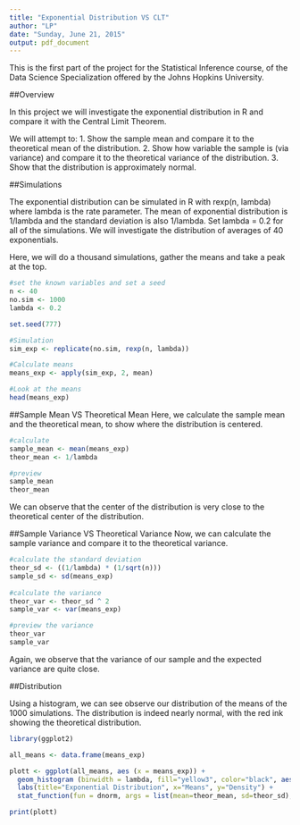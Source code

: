 ```yaml
---
title: "Exponential Distribution VS CLT"
author: "LP"
date: "Sunday, June 21, 2015"
output: pdf_document
---
```

This is the first part of the project for the Statistical Inference course, of the Data Science Specialization offered by the Johns Hopkins University.

##Overview

In this project we will investigate the exponential distribution in R and compare it with the Central Limit Theorem. 

We will attempt to:
1. Show the sample mean and compare it to the theoretical mean of the distribution.
2. Show how variable the sample is (via variance) and compare it to the theoretical variance of the distribution.
3. Show that the distribution is approximately normal.


##Simulations

The exponential distribution can be simulated in R with rexp(n, lambda) where lambda is the rate parameter. The mean of exponential distribution is 1/lambda and the standard deviation is also 1/lambda. 
Set lambda = 0.2 for all of the simulations. We will investigate the distribution of averages of 40 exponentials. 

Here, we will do a thousand simulations, gather the means and take a peak at the top.

```r
#set the known variables and set a seed
n <- 40
no.sim <- 1000
lambda <- 0.2

set.seed(777)

#Simulation
sim_exp <- replicate(no.sim, rexp(n, lambda))

#Calculate means
means_exp <- apply(sim_exp, 2, mean)

#Look at the means
head(means_exp)
```

##Sample Mean VS Theoretical Mean
Here, we calculate the sample mean and the theoretical mean, to show where the distribution is centered.

```r
#calculate
sample_mean <- mean(means_exp)
theor_mean <- 1/lambda

#preview
sample_mean
theor_mean
```

We can observe that the center of the distribution is very close to the theoretical center of the distribution.

##Sample Variance VS Theoretical Variance
Now, we can calculate the sample variance and compare it to the theoretical variance.

```r
#calculate the standard deviation
theor_sd <- ((1/lambda) * (1/sqrt(n)))
sample_sd <- sd(means_exp)
         
#calculate the variance
theor_var <- theor_sd ^ 2
sample_var <- var(means_exp)

#preview the variance
theor_var
sample_var
```

Again, we observe that the variance of our sample and the expected variance are quite close.

##Distribution

Using a histogram, we can see observe our distribution of the means of the 1000 simulations.
The distribution is indeed nearly normal, with the red ink showing the theoretical distribution.



```r
library(ggplot2)

all_means <- data.frame(means_exp)

plott <- ggplot(all_means, aes (x = means_exp)) + 
  geom_histogram (binwidth = lambda, fill="yellow3", color="black", aes (y = ..density..)) + 
  labs(title="Exponential Distribution", x="Means", y="Density") + 
  stat_function(fun = dnorm, args = list(mean=theor_mean, sd=theor_sd), color = "red", size = 1.0)

print(plott)
```
